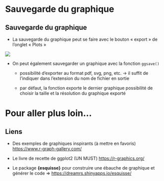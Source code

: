 # Sauvegarde du graphique {.backgroundTitre}

## Sauvegarde du graphique

-   La sauvegarde du graphique peut se faire avec le bouton « export » de l'onglet « Plots »

![](img/clipboard-sauvegarde1.png){fig-align="center"}

-   On peut également sauvegarder un graphique avec la fonction `ggsave()`  

    -   possibilité d'exporter au format pdf, svg, png, etc. → il suffit de l'indiquer dans l'extension du nom de fichier en sortie

    -   par défaut, la fonction exporte le dernier graphique possibilité de choisir la taille et la résolution du graphique exporté

# Pour aller plus loin… {.backgroundTitre}

## Liens

-   Des exemples de graphiques inspirants (à mettre en favoris) <https://www.r-graph-gallery.com/>

-   Le livre de recette de ggplot2 (UN MUST) <https://r-graphics.org/>

-   Le package **{esquisse}** pour construire une ébauche de graphique et générer le code => <https://dreamrs.shinyapps.io/esquisse/>

